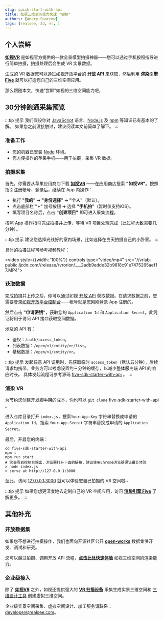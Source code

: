 ```yaml
---
slug: quick-start-with-api
title: 如视三维空间能力快速 "尝鲜"
authors: [Angry-Sparrow]
tags: [realsee, 3d, vr, ]
---
```


## 个人尝鲜

[**如视VR**](https://apps.apple.com/cn/app/id1502262095) 是如视官方提供的一款全景模型拍摄神器——您可以通过手机按照指导进行简单拍摄，拍摄处理后会生成 VR 实景数据。

生成的 VR 数据您可以通过如视开放平台的 [**开放 API**](/open/api/#/) 来获取，然后利用 [**渲染引擎 Five**](/docs/front/3d-space/get-started/rendering-engine) 就可以打造您自己的三维空间应用。

那么跟随本文，快速“尝鲜”如视的三维空间能力吧。

## 30分钟跑通采集预览

:::tip 提示
我们假设你对 [JavaScript](https://developer.mozilla.org/en-US/docs/Web/JavaScript/A_re-introduction_to_JavaScript) 语言、[Node.js](https://nodejs.org/en/docs/) 及 [npm](https://docs.npmjs.com/) 等知识已有基本的了解。
如果您之前没接触过，建议阅读本文前简单了解下。
:::

### 准备工作

- 您的机器已安装 [Node](https://nodejs.org/en/) 环境。
- 您方便操作的苹果手机——用于拍摄，采集 VR 数据。

### 拍摄采集

首先，你需要从苹果应用商店下载 [**如视VR**](https://apps.apple.com/cn/app/id1502262095) ——在应用商店搜索 **"如视VR"**。按照指引注册帐号、登录后，继续在 App 内操作：

- 执行 **"我的"** ➜ **"身份选择"** ➜ **"个人"**（默认）。
- 点击底部栏 **"+"** 加号按钮 ➜ 选择 **"手机拍"**（暂时仅支持iOS）。
- 填写项目名称后，点击 **"创建项目"** 即可进入采集流程。

按照 App 操作指引完成拍摄并上传，等待 VR 项目处理完成（此过程大致需要几分钟）。

:::tip 提示
建议您选择光线好的室内场景，比如选择在白天拍摄自己的小卧室。
:::

具体的拍摄过程可参考视频教程：

<video style={{width: '100%'}} controls type="video/mp4" src="//vrlab-public.ljcdn.com//release//vrorion/___2adb9edde32b9818c91e7475265aef17.MP4"></video>

### 获取数据

完成拍摄并上传之后，你可以通过如视 [开放 API](/open/api) 获取数据。在请求数据之前，您需要登录[如视开放平台控制台](https://developers.realsee.com/console)——帐号就是您刚刚登录 App 注册的。

然后点击 **"申请密钥"**，获取您的 `Application Id` 和 `Application Secret`，此凭证将用于访问 API 接口获取空间数据。

涉及的 API 有：

- 鉴权：`/auth/access_token`。
- 列表数据：`/open/v1/entity/vr/list`。
- 基础数据：`/open/v1/entity/vr`。

:::tip 提示
发起任意 API 调用时，先获取临时 `access_token`（默认五分钟），后续请求均携带。业务方可以考虑设置约三分钟的缓存，以减少整体服务端 API 的响应时长。
具体发起流程可参考源码 [five-sdk-starter-with-api](https://github.com/realsee-developer/five-sdk-starter-with-api) 。
:::

### 渲染 VR

为节约您创建开发脚手架的成本，你也可以 `git clone` [five-sdk-starter-with-api](https://github.com/realsee-developer/five-sdk-starter-with-api) 。

进入仓库目录打开 `index.js`，搜索`Your-App-Key` 字符串替换成申请的`Application Id`，搜索 `Your-App-Secret` 字符串替换成申请的 `Application Secret`。

最后，开启您的终端：

```shell
cd five-sdk-starter-with-api
npm i
npm run start
# 您会看到控制台输出，浏览器打开下面的链接，建议使用Chrome浏览器保证最佳体验
> node index.js
> serve at http://127.0.0.1:3000
```

至此，访问 [127.0.0.1:3000](http://127.0.0.1:3000) 就可以体验您自己拍摄的 VR 空间啦~

:::tip 提示
如果您想更深度地去定制自己的 VR 空间应用，访问 [**渲染引擎 Five**](/docs/front/3d-space/get-started/rendering-engine) 了解更多。
:::

## 其他补充

### 开放数据集

如果您不想进行拍摄操作，我们也面向开源社区公开 [**open-works**](https://github.com/realsee-developer/open-works) 数据集供开发、调试和研究。

您可以越过拍摄、调用开放 API 流程，[**点击此处快速体验**](docs/front/3d-space/get-started/usage/00.space#效果展示) 如视三维空间的渲染能力。

### 企业级接入

除了 [**如视VR**](https://apps.apple.com/cn/app/id1502262095) 之外，如视还提供强大的 [**VR 扫描设备**](https://realsee.cn/website/product/hardware) 采集生成实景三维空间和 [三维设计工具](https://business.realsee.com/) 创建虚拟三维空间。

企业级实景空间采集、虚拟空间设计、加工服务请联系：[developer@realsee.com](mailto:developer@realsee.com)。
